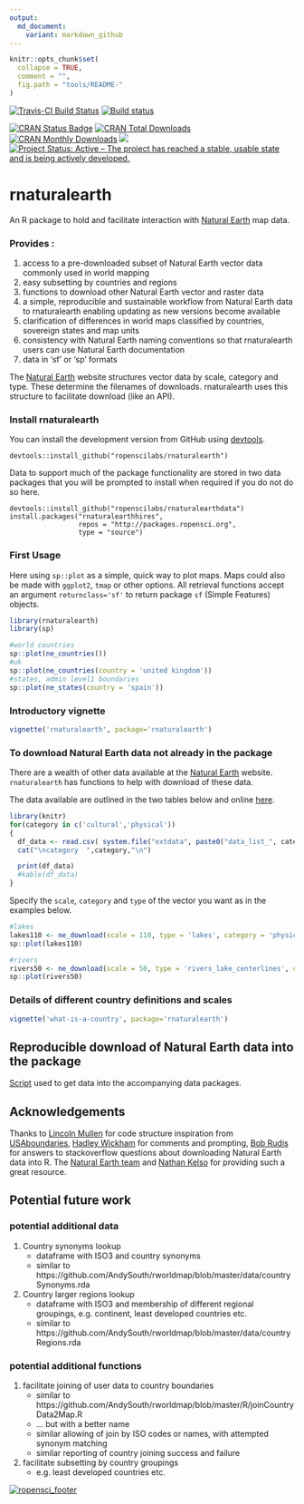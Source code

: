 ```yaml
---
output:
  md_document:
    variant: markdown_github
---
```


<!-- README.md is generated from README.Rmd. Please edit that file -->

```r
knitr::opts_chunk$set(
  collapse = TRUE,
  comment = "",
  fig.path = "tools/README-"
)
```
[![Travis-CI Build Status](https://travis-ci.org/ropenscilabs/rnaturalearth.svg?branch=master)](https://travis-ci.org/ropenscilabs/rnaturalearth)
[![Build status](https://ci.appveyor.com/api/projects/status/yp26qgeb1iligrpp?svg=true)](https://ci.appveyor.com/project/AndySouth/rnaturalearth)

[![CRAN Status Badge](http://www.r-pkg.org/badges/version/rnaturalearth)](https://cran.r-project.org/package=rnaturalearth)
[![CRAN Total Downloads](http://cranlogs.r-pkg.org/badges/grand-total/rnaturalearth)](https://cran.r-project.org/package=rnaturalearth)
[![CRAN Monthly Downloads](http://cranlogs.r-pkg.org/badges/rnaturalearth)](https://cran.r-project.org/package=rnaturalearth)
[![](https://badges.ropensci.org/22_status.svg)](https://github.com/ropensci/onboarding/issues/22)
[![Project Status: Active – The project has reached a stable, usable state and is being actively developed.](http://www.repostatus.org/badges/latest/active.svg)](http://www.repostatus.org/#active)

# rnaturalearth

An R package to hold and facilitate interaction with [Natural Earth](http://www.naturalearthdata.com/) map data.

### Provides :
1. access to a pre-downloaded subset of Natural Earth vector data commonly used in world mapping
1. easy subsetting by countries and regions
1. functions to download other Natural Earth vector and raster data
1. a simple, reproducible and sustainable workflow from Natural Earth data to rnaturalearth enabling updating as new versions become available
1. clarification of differences in world maps classified by countries, sovereign states and map units
1. consistency with Natural Earth naming conventions so that rnaturalearth users can use Natural Earth documentation
1. data in 'sf' or 'sp' formats

The [Natural Earth](http://www.naturalearthdata.com/) website structures vector data by scale, category and type. These determine the filenames of downloads. rnaturalearth uses this structure to facilitate download (like an API). 



### Install rnaturalearth

You can install the development version from GitHub using [devtools](https://github.com/hadley/devtools). 

```
devtools::install_github("ropenscilabs/rnaturalearth")

```

Data to support much of the package functionality are stored in two data packages that you will be prompted to install when required if you do not do so here.

```
devtools::install_github("ropenscilabs/rnaturalearthdata")
install.packages("rnaturalearthhires",
                 repos = "http://packages.ropensci.org",
                 type = "source")
```

### First Usage
Here using `sp::plot` as a simple, quick way to plot maps. Maps could also be made with `ggplot2`, `tmap` or other options. All retrieval functions accept an argument `returnclass='sf'` to return package `sf` (Simple Features) objects. 
```r
library(rnaturalearth)
library(sp)

#world countries
sp::plot(ne_countries())
#uk
sp::plot(ne_countries(country = 'united kingdom'))
#states, admin level1 boundaries
sp::plot(ne_states(country = 'spain')) 

```

### Introductory vignette
```r
vignette('rnaturalearth', package='rnaturalearth')
```

### To download Natural Earth data not already in the package
There are a wealth of other data available at the [Natural Earth](http://www.naturalearthdata.com/) website. `rnaturalearth` has functions to help with download of these data.

The data available are outlined in the two tables below and online [here](http://www.naturalearthdata.com/downloads/50m-physical-vectors/).

```r
library(knitr)
for(category in c('cultural','physical'))
{
  df_data <- read.csv( system.file("extdata", paste0("data_list_", category, ".csv"), package = "rnaturalearth") )
  cat("\ncategory  ",category,"\n")

  print(df_data)
  #kable(df_data)
}

```

Specify the `scale`, `category` and `type` of the vector you want as in the examples below.

```r
#lakes
lakes110 <- ne_download(scale = 110, type = 'lakes', category = 'physical')
sp::plot(lakes110)

#rivers
rivers50 <- ne_download(scale = 50, type = 'rivers_lake_centerlines', category = 'physical')
sp::plot(rivers50)
```

### Details of different country definitions and scales
```r
vignette('what-is-a-country', package='rnaturalearth')
```

## Reproducible download of Natural Earth data into the package
[Script](https://github.com/ropenscilabs/rnaturalearthdata/blob/master/data-raw/data_download_script.r) used to get data into the accompanying data packages.

## Acknowledgements
Thanks to [Lincoln Mullen](https://github.com/lmullen) for code structure inspiration from [USAboundaries](https://github.com/ropensci/USAboundaries), [Hadley Wickham](https://github.com/hadley) for comments and prompting, [Bob Rudis](https://github.com/hrbrmstr) for answers to stackoverflow questions about downloading Natural Earth data into R. The [Natural Earth team](http://www.naturalearthdata.com/about/contributors/) and [Nathan Kelso](https://github.com/nvkelso) for providing such a great resource.


## Potential future work

### potential additional data

1. Country synonyms lookup
    + dataframe with ISO3 and country synonyms
    + similar to https://github.com/AndySouth/rworldmap/blob/master/data/countrySynonyms.rda
    
1. Country larger regions lookup
    + dataframe with ISO3 and membership of different regional groupings, e.g. continent, least developed countries etc.
    + similar to https://github.com/AndySouth/rworldmap/blob/master/data/countryRegions.rda


### potential additional functions

1. facilitate joining of user data to country boundaries
    + similar to https://github.com/AndySouth/rworldmap/blob/master/R/joinCountryData2Map.R
    + ... but with a better name
    + similar allowing of join by ISO codes or names, with attempted synonym matching
    + similar reporting of country joining success and failure

1. facilitate subsetting by country groupings
    + e.g. least developed countries etc.

    
[![ropensci\_footer](http://ropensci.org/public_images/github_footer.png)](http://ropensci.org)    

